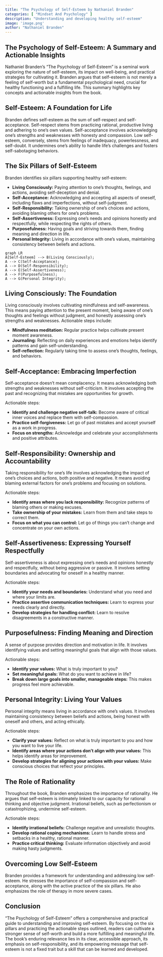```yaml
---
title: "The Psychology of Self-Esteem by Nathaniel Branden"
categories: [ "Mindset And Psychology" ]
description: "Understanding and developing healthy self-esteem"
image: 'image.png'
author: "Nathaniel Branden"
---
```

## The Psychology of Self-Esteem: A Summary and Actionable Insights

Nathaniel Branden's "The Psychology of Self-Esteem" is a seminal work exploring the nature of self-esteem, its impact on well-being, and practical strategies for cultivating it.  Branden argues that self-esteem is not merely a feeling of self-worth but a fundamental psychological need, crucial for healthy functioning and a fulfilling life.  This summary highlights key concepts and actionable insights from the book.


##  Self-Esteem: A Foundation for Life

Branden defines self-esteem as the sum of self-respect and self-acceptance.  Self-respect stems from practicing rational, productive living and adhering to one's own values. Self-acceptance involves acknowledging one's strengths and weaknesses with honesty and compassion.  Low self-esteem, conversely, stems from feelings of inadequacy, powerlessness, and self-doubt.  It undermines one's ability to handle life's challenges and fosters self-sabotaging behaviors.

## The Six Pillars of Self-Esteem

Branden identifies six pillars supporting healthy self-esteem:

* **Living Consciously:**  Paying attention to one's thoughts, feelings, and actions, avoiding self-deception and denial.
* **Self-Acceptance:** Acknowledging and accepting all aspects of oneself, including flaws and imperfections, without self-judgment.
* **Self-Responsibility:** Taking ownership of one's choices and actions, avoiding blaming others for one's problems.
* **Self-Assertiveness:** Expressing one's needs and opinions honestly and respectfully, while respecting the rights of others.
* **Purposefulness:**  Having goals and striving towards them, finding meaning and direction in life.
* **Personal Integrity:**  Living in accordance with one's values, maintaining consistency between beliefs and actions.

```mermaid
graph LR
A[Self-Esteem] --> B(Living Consciously);
A --> C(Self-Acceptance);
A --> D(Self-Responsibility);
A --> E(Self-Assertiveness);
A --> F(Purposefulness);
A --> G(Personal Integrity);
```


##  Living Consciously: The Foundation

Living consciously involves cultivating mindfulness and self-awareness. This means paying attention to the present moment, being aware of one's thoughts and feelings without judgment, and honestly assessing one's strengths and weaknesses.   Actionable steps include:

* **Mindfulness meditation:**  Regular practice helps cultivate present moment awareness.
* **Journaling:**  Reflecting on daily experiences and emotions helps identify patterns and gain self-understanding.
* **Self-reflection:**  Regularly taking time to assess one's thoughts, feelings, and behaviors.


## Self-Acceptance: Embracing Imperfection

Self-acceptance doesn't mean complacency. It means acknowledging both strengths and weaknesses without self-criticism.  It involves accepting the past and recognizing that mistakes are opportunities for growth.  

Actionable steps:

* **Identify and challenge negative self-talk:**  Become aware of critical inner voices and replace them with self-compassion.
* **Practice self-forgiveness:**  Let go of past mistakes and accept yourself as a work in progress.
* **Focus on strengths:**  Acknowledge and celebrate your accomplishments and positive attributes.


## Self-Responsibility: Ownership and Accountability

Taking responsibility for one's life involves acknowledging the impact of one's choices and actions, both positive and negative. It means avoiding blaming external factors for one's problems and focusing on solutions.

Actionable steps:

* **Identify areas where you lack responsibility:**  Recognize patterns of blaming others or making excuses.
* **Take ownership of your mistakes:**  Learn from them and take steps to correct them.
* **Focus on what you can control:**  Let go of things you can't change and concentrate on your own actions.



## Self-Assertiveness: Expressing Yourself Respectfully

Self-assertiveness is about expressing one's needs and opinions honestly and respectfully, without being aggressive or passive. It involves setting boundaries and advocating for oneself in a healthy manner.

Actionable steps:

* **Identify your needs and boundaries:**  Understand what you need and where your limits are.
* **Practice assertive communication techniques:**  Learn to express your needs clearly and directly.
* **Develop strategies for handling conflict:**  Learn to resolve disagreements in a constructive manner.


## Purposefulness: Finding Meaning and Direction

A sense of purpose provides direction and motivation in life.  It involves identifying values and setting meaningful goals that align with those values.

Actionable steps:

* **Identify your values:**  What is truly important to you?
* **Set meaningful goals:**  What do you want to achieve in life?
* **Break down large goals into smaller, manageable steps:**  This makes progress feel more achievable.


## Personal Integrity: Living Your Values

Personal integrity means living in accordance with one's values.  It involves maintaining consistency between beliefs and actions, being honest with oneself and others, and acting ethically.

Actionable steps:

* **Clarify your values:**  Reflect on what is truly important to you and how you want to live your life.
* **Identify areas where your actions don't align with your values:**  This helps identify areas for improvement.
* **Develop strategies for aligning your actions with your values:**  Make conscious choices that reflect your principles.


##  The Role of Rationality

Throughout the book, Branden emphasizes the importance of rationality.  He argues that self-esteem is intimately linked to our capacity for rational thinking and objective judgment.  Irrational beliefs, such as perfectionism or catastrophizing, undermine self-esteem.

Actionable steps:

* **Identify irrational beliefs:**  Challenge negative and unrealistic thoughts.
* **Develop rational coping mechanisms:**  Learn to handle stress and setbacks in a healthy, rational manner.
* **Practice critical thinking:**  Evaluate information objectively and avoid making hasty judgments.


## Overcoming Low Self-Esteem

Branden provides a framework for understanding and addressing low self-esteem.  He stresses the importance of self-compassion and self-acceptance, along with the active practice of the six pillars.  He also emphasizes the role of therapy in more severe cases.


## Conclusion

"The Psychology of Self-Esteem" offers a comprehensive and practical guide to understanding and improving self-esteem.  By focusing on the six pillars and practicing the actionable steps outlined, readers can cultivate a stronger sense of self-worth and build a more fulfilling and meaningful life.  The book's enduring relevance lies in its clear, accessible approach, its emphasis on self-responsibility, and its empowering message that self-esteem is not a fixed trait but a skill that can be learned and developed.

